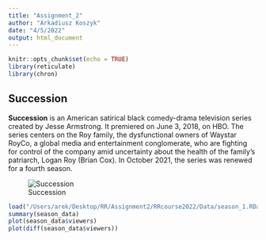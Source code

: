 ```yaml
---
title: "Assignment_2"
author: "Arkadiusz Koszyk"
date: "4/5/2022"
output: html_document
---
```


```r
knitr::opts_chunk$set(echo = TRUE)
library(reticulate)
library(chron)
```

## Succession 

**Succession** is an American satirical black comedy-drama television series created by Jesse Armstrong. It premiered on June 3, 2018, on HBO. The series centers on the Roy family, the dysfunctional owners of Waystar RoyCo, a global media and entertainment conglomerate, who are fighting for control of the company amid uncertainty about the health of the family's patriarch, Logan Roy (Brian Cox). In October 2021, the series was renewed for a fourth season.

![Succession](/Users/arek/Desktop/RR/Assignment2/RRcourse2022/SuccessionTV.png)
```r
load("/Users/arek/Desktop/RR/Assignment2/RRcourse2022/Data/season_1.RData")
summary(season_data)
plot(season_data$viewers)
plot(diff(season_data$viewers))
```
